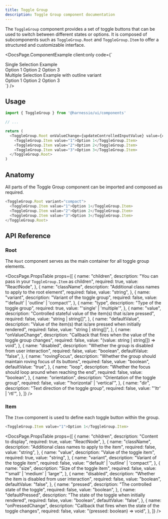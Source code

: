 ```yaml
---
title: Toggle Group
description: Toggle Group component documentation
---
```


The `ToggleGroup` component provides a set of toggle buttons that can be used to switch between different states or options. It is composed of subcomponents such as `ToggleGroup.Root` and `ToggleGroup.Item` to offer a structured and customizable interface.


<DocsPage.ComponentExample
  client:only
  code={`
  <div className="flex flex-col space-y-8">
    <section>
      <div className="text-l font-semibold mb-4">Single Selection Example</div>
      <ToggleGroup.Root type="single">
        <ToggleGroup.Item value="1">Option 1</ToggleGroup.Item>
        <ToggleGroup.Item value="2">Option 2</ToggleGroup.Item>
        <ToggleGroup.Item value="3">Option 3</ToggleGroup.Item>
      </ToggleGroup.Root>
    </section>
    <section>
      <div className="text-l font-semibold mb-4">Multiple Selection Example with outline variant </div>
      <ToggleGroup.Root type="multiple" variant="outline">
        <ToggleGroup.Item value="1">Option 1</ToggleGroup.Item>
        <ToggleGroup.Item value="2">Option 2</ToggleGroup.Item>
        <ToggleGroup.Item value="3">Option 3</ToggleGroup.Item>
      </ToggleGroup.Root>
    </section>
  </div>`}
/>

## Usage

```typescript jsx
import { ToggleGroup } from '@harnessio/ui/components'

// ...

return (
  <ToggleGroup.Root onValueChange={updateControlledInputValue} value={controlledInputValue} type="single">
    <ToggleGroup.Item value="1">Option 1</ToggleGroup.Item>
    <ToggleGroup.Item value="2">Option 2</ToggleGroup.Item>
    <ToggleGroup.Item value="3">Option 3</ToggleGroup.Item>
  </ToggleGroup.Root>
)
```

## Anatomy

All parts of the Toggle Group component can be imported and composed as required.

```typescript jsx
<ToggleGroup.Root variant="compact">
  <ToggleGroup.Item value="1">Option 1</ToggleGroup.Item>
  <ToggleGroup.Item value="2">Option 2</ToggleGroup.Item>
  <ToggleGroup.Item value="3">Option 3</ToggleGroup.Item>
</ToggleGroup.Root>
```

## API Reference

### Root

The `Root` component serves as the main container for all toggle group elements.

<DocsPage.PropsTable
  props={[
    {
      name: "children",
      description: "You can pass in your `ToggleGroup.Item` as children",
      required: true,
      value: "ReactNode",
    },
    {
      name: "className",
      description: "Additional class names to apply to the root element",
      required: false,
      value: "string",
    },
    {
      name: "variant",
      description: "Variant of the toggle group",
      required: false,
      value: "'default' | 'outline' | 'compact'",
    },
    {
      name: "type",
      description: "Type of the toggle group",
      required: true,
      value: "'single' | 'multiple'",
    },
    {
      name: "value",
      description:
        "Controlled stateful value of the item(s) that is/are pressed",
      required: false,
      value: "string | string[]",
    },
    {
      name: "defaultValue",
      description:
        "Value of the item(s) that is/are pressed when initially rendered",
      required: false,
      value: "string | string[]",
    },
    {
      name: "onValueChange",
      description:
        "Callback that fires when the value of the toggle group changes",
      required: false,
      value: "(value: string | string[]) => void",
    },
    {
      name: "disabled",
      description: "Whether the group is disabled from user interaction",
      required: false,
      value: "boolean",
      defaultValue: "false",
    },
    {
      name: "rovingFocus",
      description:
        "Whether the group should maintain roving focus of its buttons",
      required: false,
      value: "boolean",
      defaultValue: "true",
    },
    {
      name: "loop",
      description: "Whether the focus should loop around when reaching the end",
      required: false,
      value: "boolean",
    },
    {
      name: "orientation",
      description: "Orientation of the toggle group",
      required: false,
      value: "'horizontal' | 'vertical'",
    },
    {
      name: "dir",
      description: "Text direction of the toggle group",
      required: false,
      value: "'ltr' | 'rtl'",
    },
  ]}
/>

### Item

The `Item` component is used to define each toggle button within the group.

```typescript jsx
<ToggleGroup.Item value="1">Option 1</ToggleGroup.Item>
```

<DocsPage.PropsTable
  props={[
    {
      name: "children",
      description: "Content to display",
      required: true,
      value: "ReactNode",
    },
    {
      name: "className",
      description: "Additional class names to apply to the item",
      required: false,
      value: "string",
    },
    {
      name: "value",
      description: "Value of the toggle item",
      required: true,
      value: "string",
    },
    {
      name: "variant",
      description: "Variant of the toggle item",
      required: false,
      value: "'default' | 'outline' | 'compact'",
    },
    {
      name: "size",
      description: "Size of the toggle item",
      required: false,
      value: "'small' | 'medium' | 'large'",
    },
    {
      name: "disabled",
      description: "Whether the item is disabled from user interaction",
      required: false,
      value: "boolean",
      defaultValue: "false",
    },
    {
      name: "pressed",
      description: "The controlled state of the toggle",
      required: false,
      value: "boolean",
    },
    {
      name: "defaultPressed",
      description: "The state of the toggle when initially rendered",
      required: false,
      value: "boolean",
      defaultValue: "false",
    },
    {
      name: "onPressedChange",
      description: "Callback that fires when the state of the toggle changes",
      required: false,
      value: "(pressed: boolean) => void",
    },
  ]}
/>
